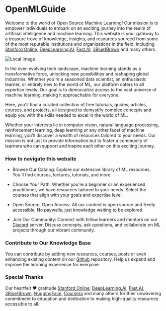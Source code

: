 
# OpenMLGuide

Welcome to the world of Open Source Machine Learning! Our mission is to empower individuals to embark on an exciting journey into the realm of artificial intelligence and machine learning. This website is your gateway to a treasure trove of knowledge, insights, and resources sourced from some of the most reputable institutions and organizations in the field, including [Stanford Online](https://online.stanford.edu/), [DeepLearning.AI](https://www.deeplearning.ai/), [Fast.AI](https://www.fast.ai/), [3Blue1Brown](https://www.youtube.com/@3blue1brown) and many others.

![Local Image](public/static/img/geometricNeuralNetwork.jpg)

In the ever-evolving tech landscape, machine learning stands as a transformative force, unlocking new possibilities and reshaping global industries. Whether you're a seasoned data scientist, an enthusiastic learner, or entirely new to the world of ML, our platform caters to all expertise levels. Our goal is to democratize access to the vast universe of machine learning, making it approachable for everyone.

Here, you'll find a curated collection of free tutorials, guides, articles, courses, and projects, all designed to demystify complex concepts and equip you with the skills needed to excel in the world of ML.

Whether your interests lie in computer vision, natural language processing, reinforcement learning, deep learning or any other facet of machine learning, you'll discover a wealth of resources tailored to your needs. Our mission is not just to provide information but to foster a community of learners who can support and inspire each other on this exciting journey.


### How to navigate this website

- Browse Our Catalog: Explore our extensive library of ML resources. You'll find courses, lectures, tutorials, and more.

- Choose Your Path: Whether you're a beginner or an experienced practitioner, we have resources tailored to your needs. Select the courses that align with your goals and expertise level.

- Open Source, Open Access: All our content is open source and freely accessible. No paywalls, just knowledge waiting to be explored.

- Join Our Community: Connect with fellow learners and mentors on our [Discord]() server. Discuss concepts, ask questions, and collaborate on ML projects through our vibrant community.

### Contribute to Our Knowledge Base
 You can contribute by adding new resources, courses, posts or even enhancing existing content on our  [Github](https://github.com/jiraiyahiddenleaf/freeML-course) repository. Help us expand and improve the learning experience for everyone.

### Special Thanks 
 Our heartfelt ❤️ gratitude [Stanford Online](https://online.stanford.edu/), [DeepLearning.AI](https://www.deeplearning.ai/), [Fast.AI](https://www.fast.ai/), [3Blue1Brown](https://www.youtube.com/@3blue1brown), [HuggingFace](https://huggingface.co/), [Coursera](http://coursera.org/) and many others for their unwavering commitment to education and dedication to making high-quality resources accessible to all.
